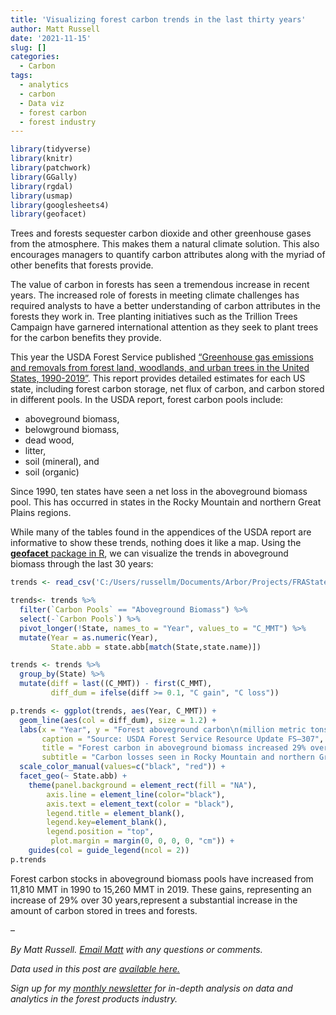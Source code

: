 ```yaml
---
title: 'Visualizing forest carbon trends in the last thirty years'
author: Matt Russell
date: '2021-11-15'
slug: []
categories:
  - Carbon
tags:
  - analytics
  - carbon
  - Data viz
  - forest carbon
  - forest industry
---
```


```r
library(tidyverse)
library(knitr)
library(patchwork)
library(GGally)
library(rgdal)
library(usmap)
library(googlesheets4)
library(geofacet)
```

Trees and forests sequester carbon dioxide and other greenhouse gases from the atmosphere. This makes them a natural climate solution. This also encourages managers to quantify carbon attributes along with the myriad of other benefits that forests provide. 

The value of carbon in forests has seen a tremendous increase in recent years. The increased role of forests in meeting climate challenges has required analysts to have a better understanding of carbon attributes in the forests they work in. Tree planting initiatives such as the Trillion Trees Campaign have garnered international attention as they seek to plant trees for the carbon benefits they provide.

This year the USDA Forest Service published [“Greenhouse gas emissions and removals from forest land, woodlands, and urban trees in the United States, 1990-2019”](https://www.nrs.fs.fed.us/pubs/62418). This report provides detailed estimates for each US state, including forest carbon storage, net flux of carbon, and carbon stored in different pools. In the USDA report, forest carbon pools include:   

* aboveground biomass,
* belowground biomass,
* dead wood,
* litter,
* soil (mineral), and 
* soil (organic)

Since 1990, ten states have seen a net loss in the aboveground biomass pool. This has occurred in states in the Rocky Mountain and northern Great Plains regions.

While many of the tables found in the appendices of the USDA report are informative to show these trends, nothing does it like a map. Using the [**geofacet** package in R](https://hafen.github.io/geofacet/), we can visualize the trends in aboveground biomass through the last 30 years:

```r
trends <- read_csv('C:/Users/russellm/Documents/Arbor/Projects/FRAStateCarbon/FRF_stock_MMTC.csv')

trends<- trends %>% 
  filter(`Carbon Pools` == "Aboveground Biomass") %>% 
  select(-`Carbon Pools`) %>% 
  pivot_longer(!State, names_to = "Year", values_to = "C_MMT") %>% 
  mutate(Year = as.numeric(Year),
         State.abb = state.abb[match(State,state.name)])
```

```r
trends <- trends %>% 
  group_by(State) %>% 
  mutate(diff = last((C_MMT)) - first(C_MMT),
         diff_dum = ifelse(diff >= 0.1, "C gain", "C loss")) 
```

  
```r
p.trends <- ggplot(trends, aes(Year, C_MMT)) +
  geom_line(aes(col = diff_dum), size = 1.2) +
  labs(x = "Year", y = "Forest aboveground carbon\n(million metric tons)",
       caption = "Source: USDA Forest Service Resource Update FS–307",
       title = "Forest carbon in aboveground biomass increased 29% over the last 30 years.",
       subtitle = "Carbon losses seen in Rocky Mountain and northern Great Plains states.") +
  scale_color_manual(values=c("black", "red")) +
  facet_geo(~ State.abb) +
    theme(panel.background = element_rect(fill = "NA"),
        axis.line = element_line(color="black"),
        axis.text = element_text(color = "black"),
        legend.title = element_blank(),
        legend.key=element_blank(),
        legend.position = "top",
         plot.margin = margin(0, 0, 0, 0, "cm")) +
    guides(col = guide_legend(ncol = 2))
p.trends
```

Forest carbon stocks in aboveground biomass pools have increased from 11,810 MMT in 1990 to 15,260 MMT in 2019. These gains, representing an increase of 29% over 30 years,represent a substantial increase in the amount of carbon stored in trees and forests.
  
--

*By Matt Russell. [Email Matt](mailto:matt@arbor-analytics.com) with any questions or comments.* 

*Data used in this post are [available here.](https://www.fs.usda.gov/rds/archive/Catalog/RDS-2021-0035)*


*Sign up for my [monthly newsletter](https://mailchi.mp/d96897dc0f46/arbor-analytics) for in-depth analysis on data and analytics in the forest products industry.*